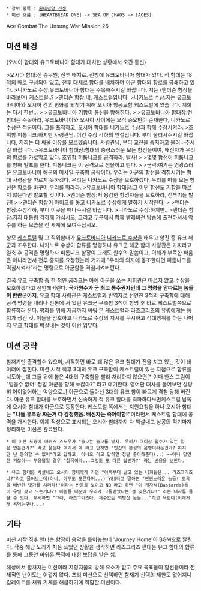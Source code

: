  * 상위 항목 : [[환태평양 전쟁]]
 * 미션 흐름 : [HEARTBREAK ONE] -> SEA OF CHAOS -> [ACES]

Ace Combat The Unsung War Mission 26.

== 미션 배경 ==

(오시아 함대와 유크토바니아 함대가 대치한 상황에서 오간 통신)

>오시아 함대:전 승무원, 전투 배치로. 전방에 유크토바니아 함대가 있다. 적 함대는 18척의 배로 구성되어 있고, 전투 태세로 함대를 배치하여 아군 함대의 항로를 봉쇄하고 있다.
>니카노르 수상:유크토바니아 함대는 주목해주시길 바랍니다. 저는 (앤더슨 함장을 바라보며) 케스트럴..?
>앤더슨 함장:네, 케스트럴입니다.
>니카노르 수상:저는 유크토바니아와 오시아 간의 평화를 되찾기 위해 오시아 항공모함 케스트럴에 있습니다. 저희는 다시 한번...
>
>유크토바니아 기함이 통신을 방해한다.
>
>유크토바니아 함대장:전 함대는 주목하라, 유크토바니아와 오시아 사이에는 오직 증오만이 존재한다, 니카노르 수상은 적군이다. 그를 포착하고, 오시아 함대를 니카노르 수상과 함께 수장시켜라.
>호위함 피톰니크:하지만 사령관님, 이건 수상 각하의 연설입니다. 부디 물러서주시길 바랍니다, 저희는 더 싸울 이유를 모르겠습니다. 사령관님, 부디 교전을 중지하고 물러나주시길 바랍니다.
>유크토바니아 함대장:함대의 충성스러운 모든 함선들이여, 배신자가 우리의 항로를 가로막고 있다. 호위함 피톰니크를 공격하라, 발사!
>
>몇몇 함선이 피톰니크를 향해 발포를 한다. 피톰니크는 이 공격으로 침몰하고 만다.
>
>굼락:여기는 영광스러운 유크토바니아 해군의 미사일 구축함 굼락이다. 우리는 아군의 함선을 격침시키는 함대 사령관을 따르지 못하겠다. 우리는 니카노르 수상을 보호하겠다, 우리를 따를 모든 함선은 항로를 바꾸어 우리를 따라라.
>유크토바니아 함대장:그 어떤 함선도 기함을 따르지 않는다면 발포할 것이다.
>앤더슨 함장:저 용감한 항명자들을 보호하라, 전투기들 발진!
>
>앤더슨 함장이 마이크를 놓고 니카노르 수상에게 말하기 시작한다.
>
>앤더슨 함장:수상각하, 부디 이곳을 떠나주시길 바랍니다.
>니카노르 수상:하지만..
>앤더슨 함장:저희 대통령 각하께 가십시오, 그리고 두분께서 함께 텔레비전 방송에 출현하셔서 악수를 하는 모습을 전 세계에 보여주십시오.



항모 [[케스트럴]] 및 그 직위함대가 [[유크토바니아]] [[니카노르 수상]]을 태우고 항진 중 유크 해군과 조우한다. 니카노르 수상이 합류를 명령하나 유크군 해군 함대 사령관은 가짜라고 일축 후 공격을 명령하자 피톰니크 함장이 그래도 원수의 말씀이고, 이해가 부족한 싸움은 아니라면서 전투 중지를 요청했는데 거기에 "우리의 의지에 동조한다면 피톰니크를 격침시켜라"라는 명령으로 아군함을 격침시켜버린다.

결국 유크 구축함 중 한 척인 굼라크는 아예 아군을 쏘는 지휘관은 따르지 않고 수상을 보호하겠다고 선언해버린다. '''국가원수가 군 최고 통수권자인데 그 명령을 안따르는 놈들이 반란군이지'''. 유크 함대 사령관은 케스트럴과 반역자로 선언한 3척의 구축함에 대해 공격 명령을 내리나 선봉에 서 있던 유크군 구축함 3척이 항명 후 바로 케스트럴쪽으로 합류하러 온다. 평화를 위해 지금까지 싸워 온 케스트럴과 [[라즈그리즈의 유령]]에게는 동지가 생긴 것. 이들을 엄호하고 니카노르 수상의 지시를 무시하고 적대행위를 하는 나머지 유크 함대를 박살내는 것이 이번 임무다.

== 미션 공략 ==

함재기만 출격할수 있으며, 시작하면 바로 꽤 많은 유크 함대가 진을 치고 있는 것이 레이더에 잡힌다. 미션 시작 직후 3대의 유크 구축함이 케스트럴이 있는 지점으로 합류를 시도하는데 그들 뒤에 붙은 4대의 구축함을 빨리 처리하지 않으면[* 이때 한스 그림이 "믿을수 없어! 정말 아군을 향해 쏘잖아?" 라고 얘기한다. 영어판 대사를 들어보면 상당히 어이없어하는 억양으로..] 아군으로 돌아선 3대의 유크 함이 빠르게 격침 당해 버린다. 아군 유크 함대를 보호하면서 신속하게 적 유크 함대를 격파하다보면케스트럴 남쪽에 오시아 함대가 아군으로 등장한다. 케스트럴 쪽에서는 지원요청을 하나 오시아 함대는 '''"니들 유크랑 짜는거 다 감청했음. 배신자는 죽어야함!"'''이라면서 케스트럴 함대에 공격을 개시한다. 이제 적성으로 표시되는 오시아 함대까지 다 박살내고 상공의 적기마저 정리하면 미션은 완료된다.

 * 이 미션 도중에 마커스 스노우가 "증오는 증오를 낳지. 우리가 더이상 할수가 있는 일은 없는건가?" 라고 묻는다.여기서 예 라고 답하면 "인간의 본성의 운명이라는건가? 하지만 난 동의할 수 없어"라고 답하고, 아니오 라고 답하면 정말 좋아해준다(..) ~~아니 당연한 거잖아~~ 무응답일 경우 "침묵이라...그것도 또 다른 답인가?" 라는 반응을 보인다.

 * 유크 함대를 박살내고 오시아 함대에게 가면 "아까부터 날고 있는 너희들은... 라즈그리즈냐?"라고 물어보는데(아니, 아무도 모른다며...) YES라고 말하면 "뻔뻔스러운 놈들! 조국을 배반한 댓가를 치러라!"이라는 반응을 보이고 NO 라고 하면 "이 개자식(Bastards)들이 우릴 갖고 노는거냐?! 네놈들 때문에 우리가 고통받았다는 걸 잊은거냐!" 라는 대사를 들을 수 있다. 무시하면 "그래, 라즈그리즈다. 재수없는 역병신 놈들..."하고 욕한다(이래저래 욕먹는구나...)

== 기타 ==

미션 시작 직후 앤더슨 함장이 음악을 틀어놓는데 'Journey Home'이 BGM으로 깔린다. 작중 해당 노래가 처음 쓰였던 상황을 생각하면 라즈그리즈 편대는 유크 함대의 합류를 통해 그동안 싸워온 목적에 대한 보답을 받은 셈.

해상에서 펼쳐지는 미션이라 지형지물의 방해 요소가 없고 주요 목표물이 함선들이라 전체적인 난이도는 어렵지 않다. 프리 미션으로 선택하면 함재기 선택의 제한도 없어지니 킬레이트를 채워 기체를 해금하기에 적합한 미션이다.
